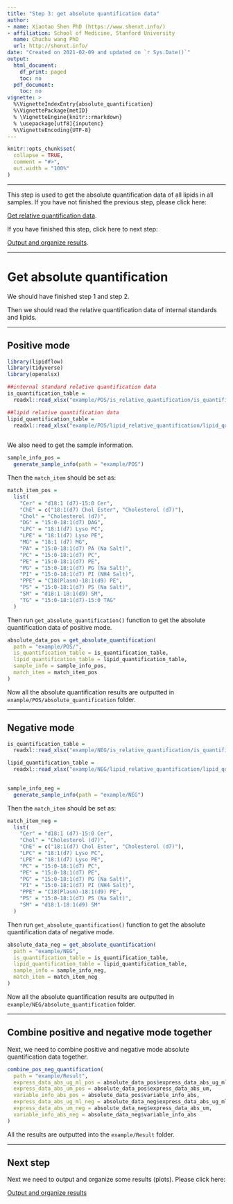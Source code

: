 ```yaml
---
title: "Step 3: get absolute quantification data"
author:
- name: Xiaotao Shen PhD (https://www.shenxt.info/)
- affiliation: School of Medicine, Stanford University
  name: Chuchu wang PhD
  url: http://shenxt.info/
date: "Created on 2021-02-09 and updated on `r Sys.Date()`"
output:
  html_document:
    df_print: paged
    toc: no
  pdf_document:
    toc: no
vignette: >
  %\VignetteIndexEntry{absolute_quantification}
  %\VignettePackage{metID}
  % \VignetteEngine{knitr::rmarkdown}
  % \usepackage[utf8]{inputenc}
  %\VignetteEncoding{UTF-8}
---
```


```r
knitr::opts_chunk$set(
  collapse = TRUE,
  comment = "#>",
  out.width = "100%"
)
```

***

This step is used to get the absolute quantification data of all lipids in all samples. If you have not finished the previous step, please click here: 

[Get relative quantification data](https://jaspershen.github.io/lipidflow/articles/is_relative_quantification.html). 

If you have finished this step, click here to next step: 

[Output and organize results](https://jaspershen.github.io/lipidflow/articles/output_result.html).

***

# **Get absolute quantification**

We should have finished step 1 and step 2. 

Then we should read the relative quantification data of internal standards and lipids.

***

## **Positive mode**

```r
library(lipidflow)
library(tidyverse)
library(openxlsx)
```

```r
##internal standard relative quantification data
is_quantification_table =
  readxl::read_xlsx("example/POS/is_relative_quantification/is_quantification_table.xlsx")

##lipid relative quantification data
lipid_quantification_table =
  readxl::read_xlsx("example/POS/lipid_relative_quantification/lipid_quantification_table.xlsx")
    
```

We also need to get the sample information.

```r
sample_info_pos =
  generate_sample_info(path = "example/POS")
```

Then the `match_item` should be set as:

```r
match_item_pos =
  list(
    "Cer" = "d18:1 (d7)-15:0 Cer",
    "ChE" = c("18:1(d7) Chol Ester", "Cholesterol (d7)"),
    "Chol" = "Cholesterol (d7)",
    "DG" = "15:0-18:1(d7) DAG",
    "LPC" = "18:1(d7) Lyso PC",
    "LPE" = "18:1(d7) Lyso PE",
    "MG" = "18:1 (d7) MG",
    "PA" = "15:0-18:1(d7) PA (Na Salt)",
    "PC" = "15:0-18:1(d7) PC",
    "PE" = "15:0-18:1(d7) PE",
    "PG" = "15:0-18:1(d7) PG (Na Salt)",
    "PI" = "15:0-18:1(d7) PI (NH4 Salt)",
    "PPE" = "C18(Plasm)-18:1(d9) PE",
    "PS" = "15:0-18:1(d7) PS (Na Salt)",
    "SM" = "d18:1-18:1(d9) SM",
    "TG" = "15:0-18:1(d7)-15:0 TAG"
  )
```

Then run `get_absolute_quantification()` function to get the absolute quantification data of positive mode.

```r
absolute_data_pos = get_absolute_quantification(
  path = "example/POS/",
  is_quantification_table = is_quantification_table,
  lipid_quantification_table = lipid_quantification_table,
  sample_info = sample_info_pos,
  match_item = match_item_pos
)
```

Now all the absolute quantification results are outputted in `example/POS/absolute_quantification` folder.
    
***
    
## **Negative mode**

```r
is_quantification_table =
  readxl::read_xlsx("example/NEG/is_relative_quantification/is_quantification_table.xlsx")

lipid_quantification_table =
  readxl::read_xlsx("example/NEG/lipid_relative_quantification/lipid_quantification_table.xlsx")
    
```

```r
sample_info_neg =
  generate_sample_info(path = "example/NEG")
```

Then the `match_item` should be set as:

```r
match_item_neg =
  list(
    "Cer" = "d18:1 (d7)-15:0 Cer",
    "Chol" = "Cholesterol (d7)",
    "ChE" = c("18:1(d7) Chol Ester", "Cholesterol (d7)"),
    "LPC" = "18:1(d7) Lyso PC",
    "LPE" = "18:1(d7) Lyso PE",
    "PC" = "15:0-18:1(d7) PC",
    "PE" = "15:0-18:1(d7) PE",
    "PG" = "15:0-18:1(d7) PG (Na Salt)",
    "PI" = "15:0-18:1(d7) PI (NH4 Salt)",
    "PPE" = "C18(Plasm)-18:1(d9) PE",
    "PS" = "15:0-18:1(d7) PS (Na Salt)",
    "SM" = "d18:1-18:1(d9) SM"
  )
```

Then run `get_absolute_quantification()` function to get the absolute quantification data of negative mode.

```r
absolute_data_neg = get_absolute_quantification(
  path = "example/NEG",
  is_quantification_table = is_quantification_table,
  lipid_quantification_table = lipid_quantification_table,
  sample_info = sample_info_neg,
  match_item = match_item_neg
)
```

Now all the absolute quantification results are outputted in `example/NEG/absolute_quantification` folder.
    
***
    
## **Combine positive and negative mode together**

Next, we need to combine positive and negative mode absolute quantification data together.

```r
combine_pos_neg_quantification(
  path = "example/Result",
  express_data_abs_ug_ml_pos = absolute_data_pos$express_data_abs_ug_ml,
  express_data_abs_um_pos = absolute_data_pos$express_data_abs_um,
  variable_info_abs_pos = absolute_data_pos$variable_info_abs,
  express_data_abs_ug_ml_neg = absolute_data_neg$express_data_abs_ug_ml,
  express_data_abs_um_neg = absolute_data_neg$express_data_abs_um,
  variable_info_abs_neg = absolute_data_neg$variable_info_abs
)
```

All the results are outputted into the `example/Result` folder.

***

## **Next step**

Next we need to output and organize some results (plots). Please click here: 

[Output and organize results](https://jaspershen.github.io/lipidflow/articles/output_result.html)
